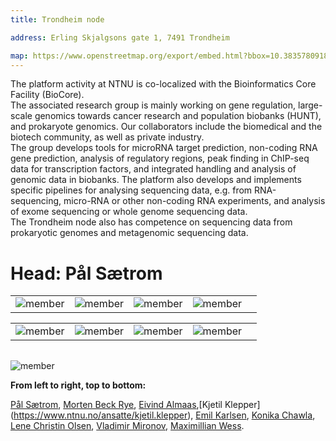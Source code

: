 ---
title: Trondheim node

address: Erling Skjalgsons gate 1, 7491 Trondheim

map: https://www.openstreetmap.org/export/embed.html?bbox=10.38357809185982%2C63.41694633736231%2C10.394768267869951%2C63.42271667428782&layer=mapnik&marker=63.419451681013936%2C10.391073179864883
---


The platform activity at NTNU is co-localized with the Bio­informatics Core Facility (BioCore).
<br/>
The associated research group is mainly working on gene regulation, large-scale genomics towards cancer research and population bio­banks (HUNT), and prokaryote genomics. Our collaborators include the biomedical and the biotech community, as well as private industry. 
<br/>
The group develops tools for microRNA target prediction, non-coding RNA gene prediction, analysis of regulatory regions, peak finding in ChIP-seq data for transcription factors, and integrated handling and analysis of genomic data in biobanks. The platform also develops and implements specific pipelines for analysing sequencing data, e.g. from RNA-sequencing, micro-RNA or other non-coding RNA experiments, and analysis of exome sequencing or whole genome sequencing data. 
<br/>
The Trondheim node also has competence on sequencing data from prokaryotic genomes and metagenomic sequencing data.
<br/>
# **Head: Pål Sætrom**


||||||
:-:|:-:|:-:|:-:|:-:
![member](../../assets/people/paal-saetrom.png) |![member](../../assets/people/Morten_Rye.jpg) | ![member](../../assets/people/eivind_almaas.jpg) | ![member](../../assets/people/kjetil_klepper.jpg)  

||||||
:-:|:-:|:-:|:-:|:-:
![member](../../assets/people/emil_karlsen.jpg)  | ![member](../../assets/people/konika_chawla.jpg) | ![member](../../assets/people/lene_olsen.jpg) | ![member](../../assets/people/vladimir_mironov.jpg)  

||||||
:-:|:-:|:-:|:-:|:-:
![member](../../assets/people/maximilian_wess.jpg)

**From left to right, top to bottom:**

[Pål Sætrom](https://www.ntnu.no/ansatte/pal.satrom), [Morten Beck Rye](https://www.ntnu.no/ansatte/morten.rye), [Eivind Almaas](https://www.ntnu.no/ansatte/eivind.almaas),[Kjetil Klepper] (https://www.ntnu.no/ansatte/kjetil.klepper), [Emil Karlsen](https://www.ntnu.no/ansatte/emil.karlsen), [Konika Chawla](https://www.ntnu.no/ansatte/konika.chawla), [Lene Christin Olsen](https://www.ntnu.no/ansatte/lene.c.olsen), [Vladimir Mironov](https://www.ntnu.no/ansatte/vladimir.mironov), [Maximillian Wess](https://www.ntnu.no/ansatte/maximilian.wess).
